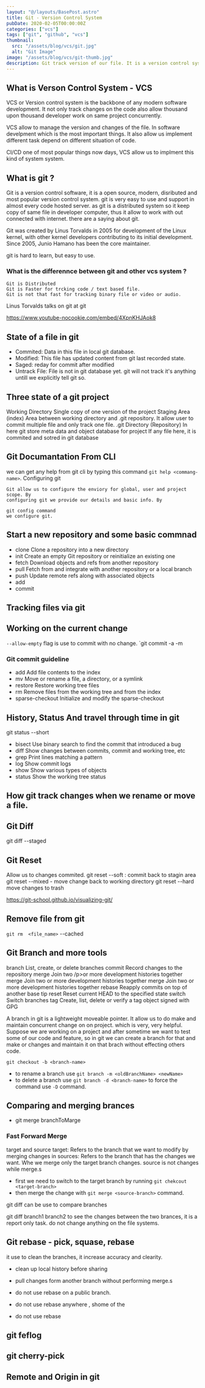 ```yaml
---
layout: "@/layouts/BasePost.astro"
title: Git - Version Control System
pubDate: 2020-02-05T00:00:00Z
categories: ["vcs"]
tags: ["git", "github", "vcs"]
thumbnail:
  src: "/assets/blog/vcs/git.jpg"
  alt: "Git Image"
image: "/assets/blog/vcs/git-thumb.jpg"
description: Git track version of our file. It is a version control system commonly known as VCS. In modern software era it is a backbone of any sofisticated software. Microsoft, google, facebook all the big name in the industry use git for their software.
---
```


## What is Verson Control System - VCS

VCS or Version control system is the backbone of any modern software development. It not only track changes on the code also allow thousand upon thousand developer work on same project concurrently.

VCS allow to manage the version and changes of the file. In software develpment which is the most important things. It also allow us implement different task depend on different situation of code.

CI/CD one of most popular things now days, VCS allow us to implment this kind
of system system.

## What is git ?

Git is a version control software, it is a open source, modern, disributed and
most popular version control system. git is very easy to use and support in
almost every code hosted server. as git is a distributed system so it keep
copy of same file in developer computer, thus it allow to work with out
connected with internet. there are a saying about git.

Git was created by Linus Torvalds in 2005 for development of the Linux kernel, with other kernel developers contributing to its initial development. Since 2005, Junio Hamano has been the core maintainer.

git is hard to learn, but easy to use.

### What is the differennce between git and other vcs system ?

    Git is Distributed
    Git is Faster for trcking code / text based file.
    Git is not that fast for tracking binary file or video or audio.

Linus Torvalds talks on git at git

https://www.youtube-nocookie.com/embed/4XpnKHJAok8

## State of a file in git

- Commited: Data in this file in local git database.
- Modified: This file has updated content from git last recorded state.
- Saged: reday for commit after modified
- Untrack File: File is not in git database yet. git will not track it's
  anything untill we explicitly tell git so.

## Three state of a git project

Working Directory
Single copy of one version of the project
Staging Area (index)
Area between working directory and .git repository. It allow user to
commit multiple file and only track one file.
.git Directory (Repository)
In here git store meta data and object database for project
If any file here, it is commited and sotred in git database

## Git Documantation From CLI

we can get any help from git cli by typing this command `git help <commang-name>`.
Configuring git

    Git allow us to configure the enviory for global, user and project scope. By
    configuring git we provide our details and basic info. By

    git config command
    we configure git.

## Start a new repository and some basic commnad

- clone Clone a repository into a new directory
- init Create an empty Git repository or reinitialize an existing one
- fetch Download objects and refs from another repository
- pull Fetch from and integrate with another repository or a local branch
- push Update remote refs along with associated objects
- add
- commit

## Tracking files via git

## Working on the current change

`--allow-empty` flag is use to commit with no change.
`git commit -a -m

### Git commit guideline

- add Add file contents to the index
- mv Move or rename a file, a directory, or a symlink
- restore Restore working tree files
- rm Remove files from the working tree and from the index
- sparse-checkout Initialize and modify the sparse-checkout

## History, Status And travel through time in git

git status --short

- bisect Use binary search to find the commit that introduced a bug
- diff Show changes between commits, commit and working tree, etc
- grep Print lines matching a pattern
- log Show commit logs
- show Show various types of objects
- status Show the working tree status

## How git track changes when we rename or move a file.

## Git Diff

git diff --staged

## Git Reset

Allow us to changes commited.
git reset --soft : commit back to stagin area
git reset --mixed - move change back to working directory
git reset --hard move changes to trash

https://git-school.github.io/visualizing-git/

## Remove file from git

`git rm  <file_name>` --cached

## Git Branch and more tools

branch List, create, or delete branches
commit Record changes to the repository
merge Join two /p>or more development histories together
merge Join two or more development histories together
merge Join two or more development histories together
rebase Reapply commits on top of another base tip
reset Reset current HEAD to the specified state
switch Switch branches
tag Create, list, delete or verify a tag object signed with GPG

A branch in git is a lightweight moveable pointer. It allow us to do make and maintain concurrent change on on project. which is very, very helpful. Suppose we are working on a project and after sometime we want to test some of our code and feature, so in git we can create a branch for that and make or changes and maintain it on that brach without effecting others code.

`git checkout -b <branch-name>`

- to rename a branch use `git branch -m <oldBranchName> <newName>`
- to delete a branch use `git branch -d <branch-name>` to force the command use `-D` command.

## Comparing and merging brances

- git merge branchToMarge

### Fast Forward Merge

target and source
target: Refers to the branch that we want to modify by merging changes in
sources: Refers to the branch that has the changes we want.
Whe we merge only the target branch changes. source is not changes while merge.s

- first we need to switch to the target branch by running `git chekcout <target-branch> `
- then merge the change with `git merge <source-branch>` command.

git diff can be use to compare branches

git diff branch1 branch2 to see the changes between the two brances, it is a report only task. do not change anything on the file systems.

## Git rebase - pick, squase, rebase

it use to clean the branches, it increase accuracy and clearity.

- clean up local history before sharing
- pull changes form another branch without performing merge.s

- do not use rebase on a public branch.
- do not use rebase anywhere , shome of the
- do not use rebase

## git feflog

## git cherry-pick

## Remote and Origin in git
